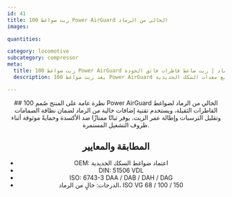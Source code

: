 ```yaml
---
id: 41
title: زيت ضواغط 100 Power AirGuard الخالي من الرماد
images:

quantities:

category: locomotive
subcategory: compressor
meta:
  title: زيت ضواغط 100 Power AirGuard الخالي من الرماد | زيت ضاغط قاطرات فائق الجودة
  description: يعد زيت ضواغط 100 Power AirGuard الخالي من الرماد مادة تشحيم عالية الأداء لضواغط القاطرات الثقيلة. بفضل تقنية الإضافات الخالية من الرماد، يحد من الترسبات، ويحافظ على نظافة الصمامات، ويطيل عمر الزيت. يوفر ثباتًا ممتازًا ضد الأكسدة وحماية أثناء التشغيل المستمر. يتوافق مع اعتماد شركات تصنيع معدات السكك الحديدية (OEM)، ومعايير DIN 51506 VDL وISO 6743-3. متوفر بدرجات ISO VG 68 / 100 / 150.

---
```


<Header>
  ## نظرة عامة على المنتج
 صُمم 100 Power AirGuard الخالي من الرماد لضواغط القاطرات الثقيلة،
 ويستخدم تقنية إضافات خالية من الرماد لضمان نظافة الصمامات وتقليل
 الترسبات وإطالة عمر الزيت. يوفر ثباتًا ممتازًا ضد الأكسدة وحمايةً
 موثوقة أثناء ظروف التشغيل المستمرة.

  ## المطابقة والمعايير
  - OEM: اعتماد ضواغط السكك الحديدية
  - DIN: 51506 VDL
  - ISO: 6743-3 DAA / DAB / DAH / DAG
  - الدرجات: خالٍ من الرماد، ISO VG 68 / 100 / 150

</Header>
